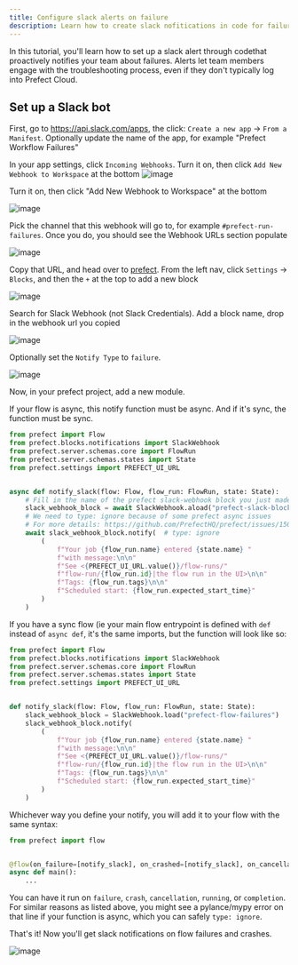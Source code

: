 ```yaml
---
title: Configure slack alerts on failure
description: Learn how to create slack nofitications in code for failure alerting
---
```

In this tutorial, you'll learn how to set up a slack alert through codethat proactively notifies your team about failures.
Alerts let team members engage with the troubleshooting process, even if they don't typically log into Prefect Cloud.

## Set up a Slack bot
First, go to https://api.slack.com/apps, the click: `Create a new app` -> `From a Manifest`. Optionally update the name of the app, for example "Prefect Workflow Failures"

In your app settings, click `Incoming Webhooks`. Turn it on, then click `Add New Webhook to Workspace` at the bottom
![image](/v3/img/tutorials/slack/0.png)

Turn it on, then click "Add New Webhook to Workspace" at the bottom

![image](/v3/img/tutorials/slack/1.png)

Pick the channel that this webhook will go to, for example `#prefect-run-failures`. 
Once you do, you should see the Webhook URLs section populate

![image](/v3/img/tutorials/slack/2.png)

Copy that URL, and head over to [prefect](app.prefect.io).
From the left nav, click `Settings` -> `Blocks`, and then the `+` at the top to add a new block

![image](/v3/img/tutorials/slack/3.png)


Search for Slack Webhook (not Slack Credentials). Add a block name, drop in the webhook url you copied

![image](/v3/img/tutorials/slack/4.png)

Optionally set the `Notify Type` to `failure`.

![image](/v3/img/tutorials/slack/5.png)


Now, in your prefect project, add a new module.

<Note>
If your flow is async, this notify function must be async. And if it's sync, the function must be sync.
</Note>

```python notify.py
from prefect import Flow
from prefect.blocks.notifications import SlackWebhook
from prefect.server.schemas.core import FlowRun
from prefect.server.schemas.states import State
from prefect.settings import PREFECT_UI_URL


async def notify_slack(flow: Flow, flow_run: FlowRun, state: State):
    # Fill in the name of the prefect slack-webhook block you just made.
    slack_webhook_block = await SlackWebhook.aload("prefect-slack-block-name")
    # We need to type: ignore because of some prefect async issues
    # For more details: https://github.com/PrefectHQ/prefect/issues/15008
    await slack_webhook_block.notify(  # type: ignore
        (
            f"Your job {flow_run.name} entered {state.name} "
            f"with message:\n\n"
            f"See <{PREFECT_UI_URL.value()}/flow-runs/"
            f"flow-run/{flow_run.id}|the flow run in the UI>\n\n"
            f"Tags: {flow_run.tags}\n\n"
            f"Scheduled start: {flow_run.expected_start_time}"
        )
    )
```
If you have a sync flow (ie your main flow entrypoint is defined with `def` instead of `async def`, it's the same imports, but the function will look like so:
```python notify.py
from prefect import Flow
from prefect.blocks.notifications import SlackWebhook
from prefect.server.schemas.core import FlowRun
from prefect.server.schemas.states import State
from prefect.settings import PREFECT_UI_URL


def notify_slack(flow: Flow, flow_run: FlowRun, state: State):
    slack_webhook_block = SlackWebhook.load("prefect-flow-failures")
    slack_webhook_block.notify(
        (
            f"Your job {flow_run.name} entered {state.name} "
            f"with message:\n\n"
            f"See <{PREFECT_UI_URL.value()}/flow-runs/"
            f"flow-run/{flow_run.id}|the flow run in the UI>\n\n"
            f"Tags: {flow_run.tags}\n\n"
            f"Scheduled start: {flow_run.expected_start_time}"
        )
    )
```

Whichever way you define your notify, you will add it to your flow with the same syntax:
```python flow.py
from prefect import flow


@flow(on_failure=[notify_slack], on_crashed=[notify_slack], on_cancellation=[notify_slack])
async def main():
    ...
```
You can have it run on `failure`, `crash`, `cancellation`, `running`, or `completion`. For similar reasons as listed above,
you might see a pylance/mypy error on that line if your function is async, which you can safely `type: ignore`.

That's it! Now you'll get slack notifications on flow failures and crashes.

![image](/v3/img/tutorials/slack/6.png)

